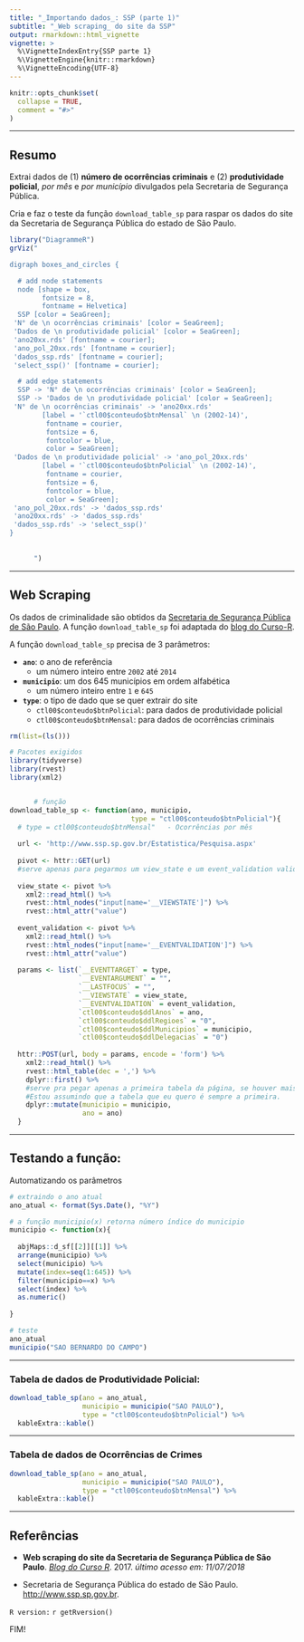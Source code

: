 ```yaml
---
title: "_Importando dados_: SSP (parte 1)"
subtitle: "_Web scraping_ do site da SSP"
output: rmarkdown::html_vignette
vignette: >
  %\VignetteIndexEntry{SSP parte 1}
  %\VignetteEngine{knitr::rmarkdown}
  %\VignetteEncoding{UTF-8}
---
```


```r
knitr::opts_chunk$set(
  collapse = TRUE,
  comment = "#>"
)
```

***

## Resumo


Extrai dados de (1) __número de ocorrências criminais__ e (2) __produtividade policial__, _por mês_ e _por município_ divulgados pela Secretaria de Segurança Pública.

Cria e faz o teste da função `download_table_sp` para raspar os dados do site da Secretaria de Segurança Pública do estado de São Paulo.

```r
library("DiagrammeR")
grViz("

digraph boxes_and_circles {

  # add node statements
  node [shape = box,
        fontsize = 8,
        fontname = Helvetica]
  SSP [color = SeaGreen];
 'N° de \n ocorrências criminais' [color = SeaGreen];
 'Dados de \n produtividade policial' [color = SeaGreen];
 'ano20xx.rds' [fontname = courier];
 'ano_pol_20xx.rds' [fontname = courier];
 'dados_ssp.rds' [fontname = courier];
 'select_ssp()' [fontname = courier];

  # add edge statements
  SSP -> 'N° de \n ocorrências criminais' [color = SeaGreen];
  SSP -> 'Dados de \n produtividade policial' [color = SeaGreen];
 'N° de \n ocorrências criminais' -> 'ano20xx.rds'
        [label = '`ctl00$conteudo$btnMensal` \n (2002-14)',
         fontname = courier,
         fontsize = 6, 
         fontcolor = blue,
         color = SeaGreen];
 'Dados de \n produtividade policial' -> 'ano_pol_20xx.rds' 
        [label = '`ctl00$conteudo$btnPolicial` \n (2002-14)',
         fontname = courier,
         fontsize = 6,
         fontcolor = blue,
         color = SeaGreen];
 'ano_pol_20xx.rds' -> 'dados_ssp.rds'
 'ano20xx.rds' -> 'dados_ssp.rds'
 'dados_ssp.rds' -> 'select_ssp()'
}
      
      
      ")
```

****

## Web Scraping

Os dados de criminalidade são obtidos da [Secretaria de Segurança Pública
de São Paulo](http://www.ssp.sp.gov.br/Estatistica/Pesquisa.aspx). A
função `download_table_sp` foi adaptada do [blog do
Curso-R](http://curso-r.com/blog/2017/05/19/2017-05-19-scrapper-ssp/).

A função `download_table_sp` precisa de 3 parâmetros:

  - **`ano`**: o ano de referência
      - um número inteiro entre `2002` até `2014`
  - **`municipio`**: um dos 645 municípios em ordem alfabética
      - um número inteiro entre `1` e `645`
  - **`type`**: o tipo de dado que se quer extrair do site
      - `ctl00$conteudo$btnPolicial`: para dados de produtividade policial
      - `ctl00$conteudo$btnMensal`: para dados de ocorrências criminais

```r

rm(list=(ls()))

# Pacotes exigidos
library(tidyverse)
library(rvest)
library(xml2)


      # função
download_table_sp <- function(ano, municipio,
                              type = "ctl00$conteudo$btnPolicial"){
  # type = ctl00$conteudo$btnMensal"   - Ocorrências por mês                                # type = ctl00$conteudo$btnPolicial" - Produtividade policial
  
  url <- 'http://www.ssp.sp.gov.br/Estatistica/Pesquisa.aspx'
  
  pivot <- httr::GET(url)
  #serve apenas para pegarmos um view_state e um event_validation valido
  
  view_state <- pivot %>%
    xml2::read_html() %>%
    rvest::html_nodes("input[name='__VIEWSTATE']") %>%
    rvest::html_attr("value")
  
  event_validation <- pivot %>%
    xml2::read_html() %>%
    rvest::html_nodes("input[name='__EVENTVALIDATION']") %>%
    rvest::html_attr("value")
  
  params <- list(`__EVENTTARGET` = type,
                 `__EVENTARGUMENT` = "",
                 `__LASTFOCUS` = "",
                 `__VIEWSTATE` = view_state,
                 `__EVENTVALIDATION` = event_validation,
                 `ctl00$conteudo$ddlAnos` = ano,
                 `ctl00$conteudo$ddlRegioes` = "0",
                 `ctl00$conteudo$ddlMunicipios` = municipio,
                 `ctl00$conteudo$ddlDelegacias` = "0")
  
  httr::POST(url, body = params, encode = 'form') %>%
    xml2::read_html() %>%
    rvest::html_table(dec = ',') %>%
    dplyr::first() %>%
    #serve pra pegar apenas a primeira tabela da página, se houver mais do que uma.
    #Estou assumindo que a tabela que eu quero é sempre a primeira.
    dplyr::mutate(municipio = municipio,
                  ano = ano)
  }

```


****


## Testando a função: 

Automatizando os parâmetros

```r
# extraindo o ano atual
ano_atual <- format(Sys.Date(), "%Y")

# a função municipio(x) retorna número índice do municipio
municipio <- function(x){
  
  abjMaps::d_sf[[2]][[1]] %>% 
  arrange(municipio) %>%
  select(municipio) %>%
  mutate(index=seq(1:645)) %>%
  filter(municipio==x) %>%
  select(index) %>%
  as.numeric()
  
}
```

```r
# teste
ano_atual
municipio("SAO BERNARDO DO CAMPO")

```

*****

### Tabela de dados de __Produtividade Policial__:

```r

download_table_sp(ano = ano_atual,
                  municipio = municipio("SAO PAULO"),
                  type = "ctl00$conteudo$btnPolicial") %>% 
  kableExtra::kable()

```

****

### Tabela de dados de __Ocorrências de Crimes__

```r

download_table_sp(ano = ano_atual,
                  municipio = municipio("SAO PAULO"),
                  type = "ctl00$conteudo$btnMensal") %>% 
  kableExtra::kable()

```

****

## Referências

* __Web scraping do site da Secretaria de Segurança Pública de São Paulo__. [_Blog do Curso R_](http://curso-r.com/blog/2017/05/19/2017-05-19-scrapper-ssp/). 2017. _último acesso em: 11/07/2018_

* Secretaria de Segurança Pública do estado de São Paulo. <http://www.ssp.sp.gov.br>.

`R version:` `r getRversion()`

FIM!
